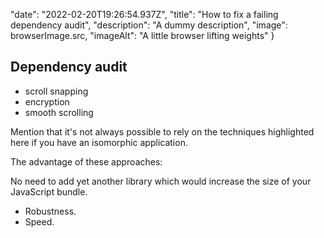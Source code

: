 
  "date": "2022-02-20T19:26:54.937Z",
  "title": "How to fix a failing dependency audit",
  "description": "A dummy description",
  "image": browserImage.src,
  "imageAlt": "A little browser lifting weights"
}

## Dependency audit

- scroll snapping
- encryption
- smooth scrolling

Mention that it's not always possible to rely on the techniques highlighted here if you have an isomorphic application.

The advantage of these approaches:

No need to add yet another library which would increase the size of your JavaScript bundle.

- Robustness.
- Speed.
